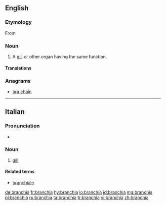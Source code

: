 ==English==
===Etymology===
From {{etyl|grc|en}} {{term|lang=grc|βράγχια||tr=branchia|gills}}

===Noun===
{{en-noun|branchiae}}

# A [[gill]] or other organ having the same function.

====Translations====
{{trans-top|gill or other organ having the same function}}
{{trans-mid}}
{{trans-bottom}}

===Anagrams===
* [[bra chain#English|bra chain]]

----

==Italian==

===Pronunciation===
* {{IPA|/ˈbran.kja/|lang=it}}

===Noun===
{{it-noun|f}}

# [[gill]]

====Related terms====
* [[branchiale]]

[[de:branchia]]
[[fr:branchia]]
[[hy:branchia]]
[[io:branchia]]
[[id:branchia]]
[[mg:branchia]]
[[pl:branchia]]
[[ru:branchia]]
[[ta:branchia]]
[[tr:branchia]]
[[vi:branchia]]
[[zh:branchia]]